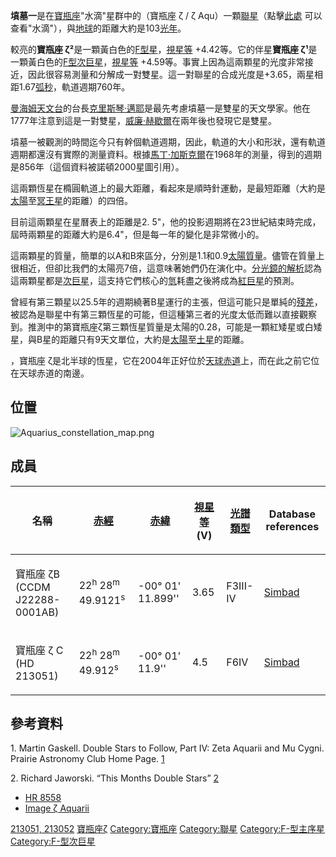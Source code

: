 {{Starbox begin |
   name=坟墓一 (寶瓶座 ζ) }}
{{Starbox observe |
  epoch=J2000 |
  ra=22<sup>h</sup> 28<sup>m</sup> 49.912<sup>s</sup> |
  dec= -00° 01′ 11.9″ |
  appmag_v=4.42 |
  constell=[[寶瓶座|寶瓶座]]|
  星官 = 墳墓 ([[危宿|危宿]]) }}
{{Starbox character |
  class=F3V |
  b-v=0.42 |
  u-b=0.01 |
  variable= }}
{{Starbox astrometry |
  radial_v=24.9 |
  prop_mo_ra=191 |
  prop_mo_dec=37 |
  parallax=13 |
  p_error=5 |
  absmag_v=4.8 }}
{{Starbox detail|
  mass=1,7 |
  radius=1,4 |
  luminosity=6 | 
  temperature=6,000–7,500 |
  metal=? |
  rotation=? |
  age=? }}
{{Starbox visbin |
  name=寶瓶座 ζB |
  period=856 |
  axis=5.055 |
  eccentricity=0.495 |
  inclination=131.25 |
  node= |
  periastron=1957.6 }}

{{Starbox visbin |
  name=寶瓶座 ζC |
  period= |
  axis=94.8 |
  eccentricity= |
  inclination=273 |
  node= |
  periastron= }}

{{Starbox catalog |
  names=寶瓶座 55、[[Star_catalogue#BS,_BSC,_HR|HR]] 8558 +<BR/>HR 8559, [[Henry_Draper_Catalogue|HD]] 213051 +<BR/>HD 213052, [[Star_catalogue#BD.2FCD.2FCPD|BD]]-00°4365,<BR/>[[Hipparcos_catalogue|HIP]] 110960, [[Star_catalogue#SAO|SAO]] 146107 +<BR/>SAO 146108, GC 31398,<BR/>[[Star_catalogue#ADS|ADS]] 15971, CCDM 22288-0001. }}
{{Starbox reference |
  Simbad=HD+213052 }}
{{Starbox reference |
  Simbad=ADS+15971 }}
{{Starbox end}}

'''墳墓一'''是在[[寶瓶座|寶瓶座]]"水滴"星群中的（寶瓶座 ζ / ζ  Aqu）一顆[[聯星|聯星]]（點擊[http://www.dibonsmith.com/aqr_z.htm 此處] {{Wayback|url=http://www.dibonsmith.com/aqr_z.htm |date=20190810025558 }} 可以查看"水滴"），與[[地球|地球]]的距離大約是103[[光年|光年]]。

較亮的'''寶瓶座 ζ²'''是一顆黃白色的[[光譜類型|F型星]]，[[視星等|視星等]] +4.42等。它的伴星'''寶瓶座 ζ¹'''是一顆黃白色的[[光譜類型|F型]][[次巨星|次巨星]]，[[視星等|視星等]] +4.59等。事實上因為這兩顆星的光度非常接近，因此很容易測量和分解成一對雙星。這一對聯星的合成光度是+3.65，兩星相距1.67[[弧秒|弧秒]]，軌道週期760年。

[[曼海姆天文台|曼海姆天文台]]的台長[[克里斯琴·邁耶|克里斯琴·邁耶]]是最先考慮墳墓一是雙星的天文學家。他在1777年注意到這是一對雙星，[[威廉·赫歇爾|威廉·赫歇爾]]在兩年後也發現它是雙星。

墳墓一被觀測的時間迄今只有幹個軌道週期，因此，軌道的大小和形狀，還有軌道週期都還沒有實際的測量資料。根據[[馬丁·加斯克爾|馬丁·加斯克爾]]在1968年的測量，得到的週期是856年（這個資料被諾頓2000星圖引用）。

這兩顆恆星在橢圓軌道上的最大距離，看起來是順時針運動，是最短距離（大約是[[太陽|太陽]]至[[冥王星|冥王星]]的距離）的四倍。

目前這兩顆星在星曆表上的距離是2. 5"，他的投影週期將在23世紀結束時完成，屆時兩顆星的距離大約是6.4"，但是每一年的變化是非常微小的。

這兩顆星的質量，簡單的以A和B來區分，分別是1.1和0.9[[太陽質量|太陽質量]]。儘管在質量上很相近，但卻比我們的太陽亮7倍，這意味著她們仍在演化中。[[分光鏡的解析|分光鏡的解析]]認為這兩顆星都是[[次巨星|次巨星]]，這支持它們核心的[[氫|氫]]耗盡之後將成為[[紅巨星|紅巨星]]的預測。

曾經有第三顆星以25.5年的週期繞著B星運行的主張，但這可能只是單純的[[統計的殘差與誤差|殘差]]，被認為是聯星中有第三顆恆星的可能，但這種第三者的光度太低而難以直接觀察到。推測中的第寶瓶座ζ第三顆恆星質量是太陽的0.28，可能是一顆紅矮星或白矮星，與B星的距離只有9天文單位，大約是[[太陽|太陽]]至[[土星|土星]]的距離。

{{When|目前|time=2021-11-12}}，寶瓶座 ζ是北半球的恆星，它在2004年正好位於[[天球赤道|天球赤道]]上，而在此之前它位在天球赤道的南邊。

== 位置 ==

[[File:Aquarius_constellation_map.png|thumb]]
<!-- Unsourced image removed: [[File:ZetaAquLoc.jpg|thumb]] -->
{{clear}}
== 成員 ==

{| border="0" width="100%" cellpadding="2" cellspacing="1" style="float:right; margin-rigth:0.5em; background:#CDC9C9;"
! colspan="1" | 名稱 || [[赤經|赤經]] || [[赤緯|赤緯]] || [[視星等|視星等]] (V) || [[光譜類型|光譜類型]] || Database references
|- bgcolor="#FFFAFA"
| 寶瓶座 ζB (CCDM J22288-0001AB) || 22<sup>h</sup> 28<sup>m</sup> 49.9121<sup>s</sup> || -00° 01' 11.899'' || 3.65 || F3III-IV || [http://simbad.u-strasbg.fr/simbad/sim-id?protocol=html&Ident=CCDM%20J22288-0001AB&NbIdent=1&Radius=2&Radius.unit=arcmin&submit=submit+id Simbad]
|- bgcolor="#FFFAFA"
|  寶瓶座 ζ C (HD 213051) || 22<sup>h</sup> 28<sup>m</sup> 49.912<sup>s</sup> ||  -00° 01' 11.9'' || 4.5 || F6IV || [http://simbad.u-strasbg.fr/simbad/sim-id?protocol=html&Ident=HD%20213051&NbIdent=1&Radius=2&Radius.unit=arcmin&submit=submit+id Simbad] {{Wayback|url=http://simbad.u-strasbg.fr/simbad/sim-id?protocol=html&Ident=HD%20213051&NbIdent=1&Radius=2&Radius.unit=arcmin&submit=submit+id |date=20190802100821 }}
|}

== 參考資料 ==
1. Martin Gaskell. Double Stars to Follow, Part IV: Zeta Aquarii and Mu Cygni. Prairie Astronomy Club Home Page. [https://web.archive.org/web/20051212204932/http://www.prairieastronomyclub.org/dblstar4.htm]

2. Richard Jaworski. “This Months Double Stars” [https://web.archive.org/web/20050628090714/http://www.asnsw.com/universe/1997/tmds-1197.htm]

* [http://www.alcyone.de/cgi-bin/search.pl?object=HR8558 HR 8558] {{Wayback|url=http://www.alcyone.de/cgi-bin/search.pl?object=HR8558 |date=20130115112956 }}
* [http://aladin.u-strasbg.fr/AladinPreview?-c=NLTT+53956&ident=NLTT+53956&submit=Aladin+previewer Image ζ Aquarii]


{{宝瓶座恒星}}
{{星官|墳墓|4|4}}
[[Category:HD和HDE天體|213051, 213052]]
[[Category:拜耳天體|寶瓶座ζ]]
[[Category:寶瓶座|Category:寶瓶座]]
[[Category:聯星|Category:聯星]]
[[Category:F-型主序星|Category:F-型主序星]]
[[Category:F-型次巨星|Category:F-型次巨星]]